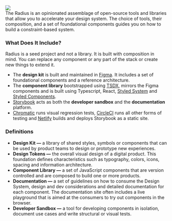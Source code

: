 
<Meta title="Introduction" />

<div style={{backgroundColor: '#242424', padding: '20px', borderRadius: '20px', marginBottom: '50px', textAlign: 'center'}}>
  <img src={radius} />
</div>

<Subtitle>
  The Radius is an opinionated assemblage of open-source tools and libraries
  that allow you to accelerate your design system. The choice of tools, their
  composition, and a set of foundational components guides you on how to build a
  constraint-based system.
</Subtitle>

### What Does It Include?

Radius is a seed project and not a library. It is built with composition in mind. You can replace any component or any part of the stack or create new things to extend it.

- The **design kit** is built and maintained in [Figma](https://www.figma.com). It includes a set of foundational components and a reference architecture.
- The **component library** bootstrapped using [TSDX](https://github.com/jaredpalmer/tsdx), mirrors the Figma components and is built using Typescript, React, [Styled System](https://styled-system.com/) and [Styled Components](https://www.styled-components.com).
- [Storybook](https://storybook.js.org/) acts as both the **developer sandbox** and the **documentation** platform.
- [Chromatic](http://chromaticqa.com) runs visual regression tests, [CircleCI](https://circleci.com/) runs all other forms of testing and [Netlify](https://www.netlify.com/) builds and deploys Storybook as a static site.

### Definitions

- **Design Kit —** a library of shared styles, symbols or components that can be used by product teams to design or prototype new experiences.
- **Design Tokens —** the overall visual design of a digital product. This foundation defines characteristics such as typography, colors, icons, spacing and information architecture.
- **Component Library —** a set of JavaScript components that are version controlled and are composed to build one or more products.
- **Documentation —** a set of guidelines on how to consume the Design System, design and dev considerations and detailed documentation for each component. The documentation site often includes a live playground that is aimed at the consumers to try out components in the browser.
- **Developer Sandbox —** a tool for developing components in isolation, document use cases and write structural or visual tests.
